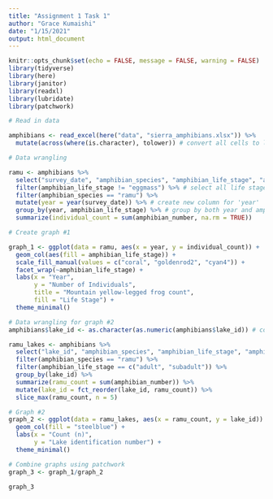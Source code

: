 ```yaml
---
title: "Assignment 1 Task 1"
author: "Grace Kumaishi"
date: "1/15/2021"
output: html_document
---
```


```r
knitr::opts_chunk$set(echo = FALSE, message = FALSE, warning = FALSE)
library(tidyverse)
library(here)
library(janitor)
library(readxl)
library(lubridate)
library(patchwork)
```

```r
# Read in data

amphibians <- read_excel(here("data", "sierra_amphibians.xlsx")) %>% 
  mutate(across(where(is.character), tolower)) # convert all cells to lower case
```

```r
# Data wrangling

ramu <- amphibians %>% 
  select("survey_date", "amphibian_species", "amphibian_life_stage", "amphibian_number") %>% 
  filter(amphibian_life_stage != "eggmass") %>% # select all life stages but eggmass
  filter(amphibian_species == "ramu") %>% 
  mutate(year = year(survey_date)) %>% # create new column for 'year'
  group_by(year, amphibian_life_stage) %>% # group by both year and amphibian life stage in preparation for summing all counts
  summarize(individual_count = sum(amphibian_number, na.rm = TRUE)) 
```

```r
# Create graph #1

graph_1 <- ggplot(data = ramu, aes(x = year, y = individual_count)) +
  geom_col(aes(fill = amphibian_life_stage)) +
  scale_fill_manual(values = c("coral", "goldenrod2", "cyan4")) +
  facet_wrap(~amphibian_life_stage) +
  labs(x = "Year",
       y = "Number of Individuals",
       title = "Mountain yellow-legged frog count",
       fill = "Life Stage") +
  theme_minimal()
```

```r
# Data wrangling for graph #2
amphibians$lake_id <- as.character(as.numeric(amphibians$lake_id)) # convert from numeric to character class

ramu_lakes <- amphibians %>% 
  select("lake_id", "amphibian_species", "amphibian_life_stage", "amphibian_number") %>% 
  filter(amphibian_species == "ramu") %>% 
  filter(amphibian_life_stage == c("adult", "subadult")) %>% 
  group_by(lake_id) %>% 
  summarize(ramu_count = sum(amphibian_number)) %>% 
  mutate(lake_id = fct_reorder(lake_id, ramu_count)) %>% 
  slice_max(ramu_count, n = 5)
```

```r
# Graph #2
graph_2 <- ggplot(data = ramu_lakes, aes(x = ramu_count, y = lake_id)) +
  geom_col(fill = "steelblue") +
  labs(x = "Count (n)",
       y = "Lake identification number") +
  theme_minimal()
```

```r
# Combine graphs using patchwork
graph_3 <- graph_1/graph_2

graph_3
```


